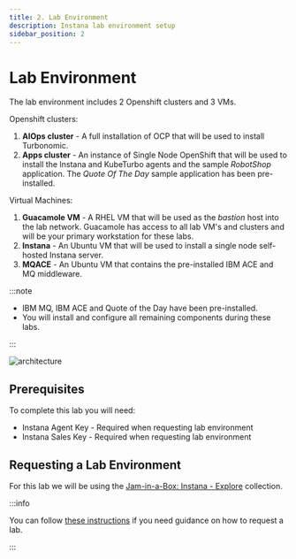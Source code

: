 ```yaml
---
title: 2. Lab Environment
description: Instana lab environment setup
sidebar_position: 2
---
```


# Lab Environment

The lab environment includes 2 Openshift clusters and 3 VMs.

Openshift clusters:

1. **AIOps cluster** - A full installation of OCP that will be used to install
   Turbonomic.
2. **Apps cluster** - An instance of Single Node OpenShift that will be used to
   install the Instana and KubeTurbo agents and the sample _RobotShop_
   application. The _Quote Of The Day_ sample application has been
   pre-installed.

Virtual Machines:

1. **Guacamole VM** - A RHEL VM that will be used as the _bastion_ host into the
   lab network. Guacamole has access to all lab VM's and clusters and will be
   your primary workstation for these labs.
2. **Instana** - An Ubuntu VM that will be used to install a single node
   self-hosted Instana server.
3. **MQACE** - An Ubuntu VM that contains the pre-installed IBM ACE and MQ
   middleware.

:::note

- IBM MQ, IBM ACE and Quote of the Day have been pre-installed.
- You will install and configure all remaining components during these labs.

:::

![architecture](images/architecture-instana-turbo.png)

## Prerequisites

To complete this lab you will need:

- Instana Agent Key - Required when requesting lab environment
- Instana Sales Key - Required when requesting lab environment

## Requesting a Lab Environment

For this lab we will be using the
[Jam-in-a-Box: Instana - Explore](https://techzone.ibm.com/my/reservations/create/649cd4fc83ea18001751782c)
collection.

:::info

You can follow
[these instructions](/waiops-tech-jam/labs/jam-in-a-box/#requesting-a-lab-environment)
if you need guidance on how to request a lab.

:::
